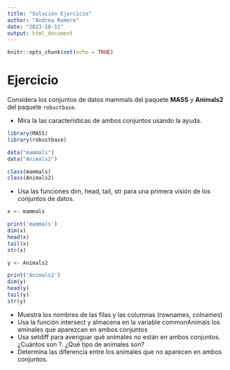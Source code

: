 ```yaml
---
title: "Solución Ejercicio"
author: "Andrea Romero"
date: "2023-10-11"
output: html_document
---
```


```r
knitr::opts_chunk$set(echo = TRUE)
```
# Ejercicio

Considera los conjuntos de datos mammals del paquete **MASS** y **Animals2** del paquete `robustbase`.

  + Mira la las características de ambos conjuntos usando la ayuda.
  

```r
library(MASS)
library(robustbase)

data("mammals")
data("Animals2")

class(mammals)
class(Animals2)
```

  + Usa las funciones dim, head, tail, str para una primera visión de los conjuntos de datos.
  
```r
x <- mammals

print('mammals')
dim(x)
head(x)
tail(x)
str(x)

y <- Animals2

print('Animals2')
dim(y)
head(y)
tail(y)
str(y)
```

  + Muestra los nombres de las filas y las columnas (rownames, colnames)
  + Usa la función intersect y almacena en la variable commonAnimals los aminales que aparezcan en ambos conjuntos
  + Usa setdiff para averiguar qué animales no están en ambos conjuntos. ¿Cuántos son ?. ¿Qué tipo de animales son?
  + Determina las diferencia entre los animales que no aparecen en ambos conjuntos.


